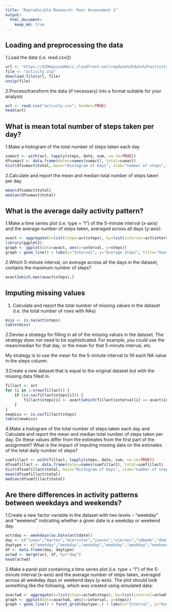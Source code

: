 ```yaml
---
title: "Reproducible Research: Peer Assessment 1"
output: 
  html_document:
    keep_md: true
---
```



## Loading and preprocessing the data
1.Load the data (i.e. read.csv())
```r
url <- "https://d396qusza40orc.cloudfront.net/repdata%2Fdata%2Factivity.zip"
file <- "activity.zip"
download.file(url, file)
unzip(file)
```
2.Process/transform the data (if necessary) into a format suitable for your analysis
```r
act <- read.csv("activity.csv", header=TRUE)
head(act)
```

## What is mean total number of steps taken per day?
1.Make a histogram of the total number of steps taken each day
```r
sumact <- with(act, tapply(steps, date, sum, na.rm=TRUE))
dfsumact <- data.frame(dates=names(sumact), total=sumact)
hist(dfsumact$total, main="Histogram of Days", xlab="number of steps", ylab="days", col="blue")
```
2.Calculate and report the mean and median total number of steps taken per day
```r
mean(dfsumact$total)
median(dfsumact$total)
```

## What is the average daily activity pattern?
1.Make a time series plot (i.e. type = "l") of the 5-minute interval (x-axis) and the average number of steps taken, averaged across all days (y-axis)
```r
avact <- aggregate(x=list(steps=act$steps), by=list(interval=act$interval), FUN=mean, na.rm=TRUE)
library(ggplot2)
graph <- ggplot(data=avact, aes(x=interval, y=steps))
graph + geom_line() + labs(x="Interval", y="Average Steps", title="Average Steps per Interval")
```
2.Which 5-minute interval, on average across all the days in the dataset, contains the maximum number of steps?
```r
avact[which.max(avact$steps),]
```

## Imputing missing values
1. Calculate and report the total number of missing values in the dataset (i.e. the total number of rows with NAs)
```r
miss <- is.na(act$steps)
table(miss)
```
2.Devise a strategy for filling in all of the missing values in the dataset. The strategy does not need to be sophisticated. For example, you could use the mean/median for that day, or the mean for that 5-minute interval, etc.

My strategy is to use the mean for the 5-minute interval to fill each NA value in the steps column.

3.Create a new dataset that is equal to the original dataset but with the missing data filled in.
```r
fillact <- act 
for (i in 1:nrow(fillact)) {
    if (is.na(fillact$steps[i])) {
        fillact$steps[i] <- avact[which(fillact$interval[i] == avact$interval),]$steps
    }
}
newmiss <- is.na(fillact$steps)
table(newmiss)
```
4.Make a histogram of the total number of steps taken each day and Calculate and report the mean and median total number of steps taken per day. Do these values differ from the estimates from the first part of the assignment? What is the impact of imputing missing data on the estimates of the total daily number of steps?
```r
sumfillact <- with(fillact, tapply(steps, date, sum, na.rm=TRUE))
dfsumfillact <- data.frame(dates=names(sumfillact), total=sumfillact)
hist(dfsumfillact$total, main="Histogram of Days", xlab="number of steps", ylab="days", col="blue")
mean(dfsumfillact$total)
median(dfsumfillact$total)
```

## Are there differences in activity patterns between weekdays and weekends?
1.Create a new factor variable in the dataset with two levels -- "weekday" and "weekend" indicating whether a given date is a weekday or weekend day.
```r
act$day <- weekdays(as.Date(act$date))
day <- c("lunes","martes","miércoles","jueves","viernes","sábado","domingo")
daytype <- c("weekday","weekday","weekday","weekday","weekday","weekend","weekend")
df <- data.frame(day, daytype)
actwd <- merge(act, df, by="day")
head(actwd)
```
2.Make a panel plot containing a time series plot (i.e. type = "l") of the 5-minute interval (x-axis) and the average number of steps taken, averaged across all weekday days or weekend days (y-axis). The plot should look something like the following, which was created using simulated data:
```r
avactwd <- aggregate(x=list(steps=actwd$steps), by=list(interval=actwd$interval, daytype=actwd$daytype), FUN=mean, na.rm=TRUE)
graph <- ggplot(data=avactwd, aes(x=interval, y=steps))
graph + geom_line() + facet_grid(daytype~.) + labs(x="Interval", y="Average Steps", title="Average Steps per Interval")
```

